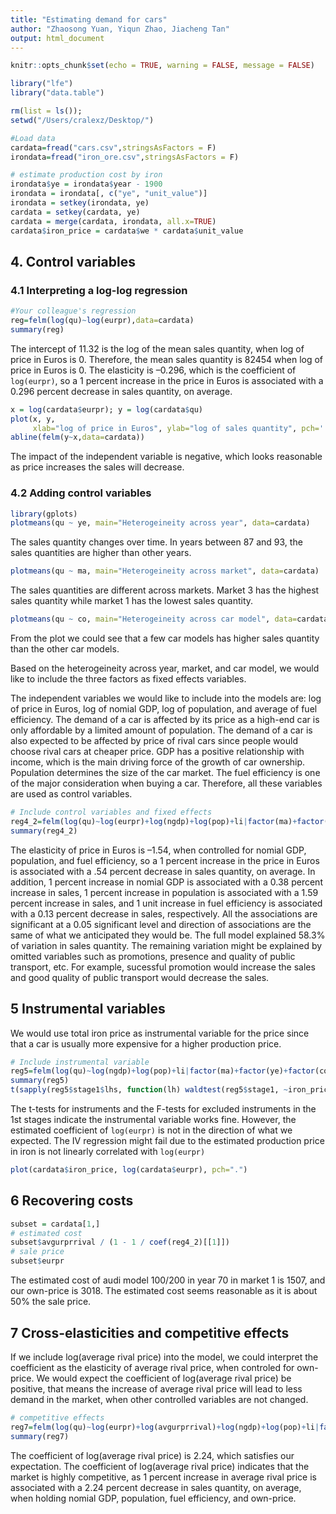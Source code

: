 ```yaml
---
title: "Estimating demand for cars"
author: "Zhaosong Yuan, Yiqun Zhao, Jiacheng Tan"
output: html_document
---
```


```r
knitr::opts_chunk$set(echo = TRUE, warning = FALSE, message = FALSE)
```

```r
library("lfe")
library("data.table")
```

```r
rm(list = ls());
setwd("/Users/cralexz/Desktop/")
```

```r
#Load data
cardata=fread("cars.csv",stringsAsFactors = F)
irondata=fread("iron_ore.csv",stringsAsFactors = F)

# estimate production cost by iron
irondata$ye = irondata$year - 1900
irondata = irondata[, c("ye", "unit_value")]
irondata = setkey(irondata, ye)
cardata = setkey(cardata, ye)
cardata = merge(cardata, irondata, all.x=TRUE)
cardata$iron_price = cardata$we * cardata$unit_value
```

## 4. Control variables

### 4.1 Interpreting a log-log regression

```r
#Your colleague's regression
reg=felm(log(qu)~log(eurpr),data=cardata)
summary(reg)
```

The intercept of 11.32 is the log of the mean sales quantity, when log of price in Euros is 0. Therefore, the mean sales quantity is 82454 when log of price in Euros is 0. The elasticity is –0.296, which is the coefficient of `log(eurpr)`, so a 1 percent increase in the price in Euros is associated with a 0.296 percent decrease in sales quantity, on average. 

```r
x = log(cardata$eurpr); y = log(cardata$qu)
plot(x, y, 
     xlab="log of price in Euros", ylab="log of sales quantity", pch='.')
abline(felm(y~x,data=cardata))
```

The impact of the independent variable is negative, which looks reasonable as price increases the sales will decrease.

### 4.2 Adding control variables

```r
library(gplots)
plotmeans(qu ~ ye, main="Heterogeineity across year", data=cardata)
```

The sales quantity changes over time. In years between 87 and 93, the sales quantities are higher than other years.

```r
plotmeans(qu ~ ma, main="Heterogeineity across market", data=cardata)
```

The sales quantities are different across markets. Market 3 has the highest sales quantity while market 1 has the lowest sales quantity. 

```r
plotmeans(qu ~ co, main="Heterogeineity across car model", data=cardata)
```

From the plot we could see that a few car models has higher sales quantity than the other car models.

Based on the heterogeineity across year, market, and car model, we would like to include the three factors as fixed effects variables.

The independent variables we would like to include into the models are: log of price in Euros, log of nomial GDP, log of population, and average of fuel efficiency. The demand of a car is affected by its price as a high-end car is only affordable by a limited amount of population. The demand of a car is also expected to be affected by price of rival cars since people would choose rival cars at cheaper price. GDP has a positive relationship with income, which is the main driving force of the growth of car ownership. Population determines the size of the car market. The fuel efficiency is one of the major consideration when buying a car. Therefore, all these variables are used as control variables.

```r
# Include control variables and fixed effects
reg4_2=felm(log(qu)~log(eurpr)+log(ngdp)+log(pop)+li|factor(ma)+factor(ye)+factor(co),data=cardata)
summary(reg4_2)
```

The elasticity of price in Euros is –1.54, when controlled for nomial GDP, population, and fuel efficiency, so a 1 percent increase in the price in Euros is associated with a .54 percent decrease in sales quantity, on average. In addition, 1 percent increase in nomial GDP is associated with a 0.38 percent increase in sales, 1 percent increase in population is associated with a 1.59 percent increase in sales, and 1 unit increase in fuel efficiency is associated with a 0.13 percent decrease in sales, respectively. All the associations are significant at a 0.05 significant level and direction of associations are the same of what we anticipated they would be. 
The full model explained 58.3% of variation in sales quantity. The remaining variation might be explained by omitted variables such as promotions, presence and quality of public transport, etc. For example, sucessful promotion would increase the sales and good quality of public transport would decrease the sales.

## 5 Instrumental variables

We would use total iron price as instrumental variable for the price since that a car is usually more expensive for a higher production price.

```r
# Include instrumental variable
reg5=felm(log(qu)~log(ngdp)+log(pop)+li|factor(ma)+factor(ye)+factor(co)|(log(eurpr)~iron_price),data=cardata)
summary(reg5) 
t(sapply(reg5$stage1$lhs, function(lh) waldtest(reg5$stage1, ~iron_price, lhs=lh)))
```

The t-tests for instruments and the F-tests for excluded instruments in the 1st stages indicate the instrumental variable works fine. However, the estimated coefficient of `log(eurpr)` is not in the direction of what we expected. The IV regression might fail due to the estimated production price in iron is not linearly correlated with `log(eurpr)`

```r
plot(cardata$iron_price, log(cardata$eurpr), pch=".")
```


## 6 Recovering costs

```r
subset = cardata[1,]
# estimated cost
subset$avgurprrival / (1 - 1 / coef(reg4_2)[[1]])
# sale price
subset$eurpr
```

The estimated cost of audi model 100/200 in year 70 in market 1 is 1507, and our own-price is 3018. The estimated cost seems reasonable as it is about 50% the sale price. 

## 7 Cross-elasticities and competitive effects

If we include log(average rival price) into the model, we could interpret the coefficient as the elasticity of average rival price, when controled for own-price. We would expect the coefficient of log(average rival price) be positive, that means the increase of average rival price will lead to less demand in the market, when other controlled variables are not changed.

```r
# competitive effects
reg7=felm(log(qu)~log(eurpr)+log(avgurprrival)+log(ngdp)+log(pop)+li|factor(ma)+factor(ye)+factor(co),data=cardata)
summary(reg7)
```

The coefficient of log(average rival price) is 2.24, which satisfies our expectation. The coefficient of log(average rival price) indicates that the market is highly competitive, as 1 percent increase in average rival price is associated with a 2.24 percent decrease in sales quantity, on average, when holding nomial GDP, population, fuel efficiency, and own-price.
